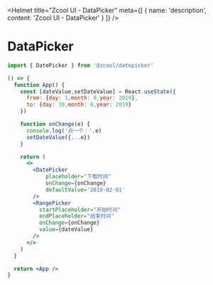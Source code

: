 
<Helmet
  title="Zcool UI - DataPicker"
  meta={[
    {
      name: 'description',
      content: 'Zcool UI - DataPicker'
    }
  ]}
/>

# DataPicker

```js
import { DatePicker } from '@zcool/datepicker'
```

```.jsx
() => {
  function App() {
    const [dateValue,setDateValue] = React.useState({
      from: {day: 1,month: 0,year: 2019},
      to: {day: 30,month: 0,year: 2019}
    })

    function onChange(e) {
      console.log('点一个：',e)
      setDateValue({...e})
    }

    return (
      <>
        <DatePicker
            placeholder="下载时间"
            onChange={onChange}
            defaultValue='2019-02-01'
        />
        <RangePicker
          startPlaceholder="开始时间"
          endPlaceholder="结束时间"
          onChange={onChange}
          value={dateValue}
        />
      </>
    )
  }

  return <App />
}
```
